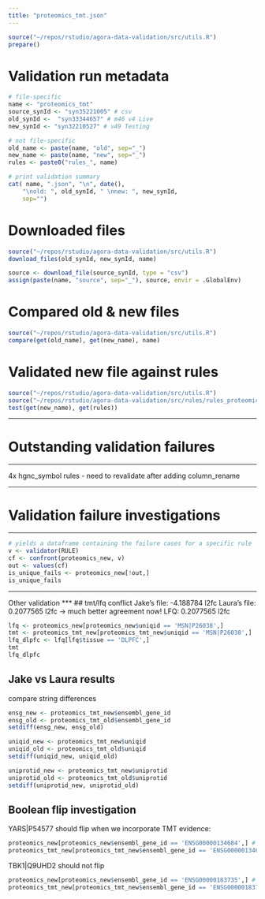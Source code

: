 ```yaml
---
title: "proteomics_tmt.json"
---
```


```r
source("~/repos/rstudio/agora-data-validation/src/utils.R")
prepare()
```

# Validation run metadata
```r
# file-specific
name <- "proteomics_tmt"
source_synId <- "syn35221005" # csv
old_synId <-  "syn33344657" # m46 v4 Live
new_synId <- "syn32210527" # v49 Testing

# not file-specific
old_name <- paste(name, "old", sep="_")
new_name <- paste(name, "new", sep="_")
rules <- paste0("rules_", name)

# print validation summary
cat( name, ".json", "\n", date(),
    "\nold: ", old_synId, " \nnew: ", new_synId,
    sep="")
```

# Downloaded files
```r
source("~/repos/rstudio/agora-data-validation/src/utils.R")
download_files(old_synId, new_synId, name)
```

```r
source <- download_file(source_synId, type = "csv")
assign(paste(name, "source", sep="_"), source, envir = .GlobalEnv)
```


# Compared old & new files
```r
source("~/repos/rstudio/agora-data-validation/src/utils.R")
compare(get(old_name), get(new_name), name)
```


# Validated new file against rules
```r
source("~/repos/rstudio/agora-data-validation/src/utils.R")
source("~/repos/rstudio/agora-data-validation/src/rules/rules_proteomics_tmt.R")
test(get(new_name), get(rules))
```
***
# Outstanding validation failures
***

4x hgnc_symbol rules - need to revalidate after adding column_rename

***
# Validation failure investigations
***

```r
# yields a dataframe containing the failure cases for a specific rule
v <- validator(RULE)
cf <- confront(proteomics_new, v)
out <- values(cf)
is_unique_fails <- proteomics_new[!out,]
is_unique_fails
```


***
Other validation
***
## tmt/lfq conflict
Jake's file: -4.188784	l2fc
Laura's file: 0.2077565 l2fc -> much better agreement now!
LFQ: 0.2077565 l2fc
```r
lfq <- proteomics_new[proteomics_new$uniqid == 'MSN|P26038',]
tmt <- proteomics_tmt_new[proteomics_tmt_new$uniqid == 'MSN|P26038',]
lfq_dlpfc <- lfq[lfq$tissue == 'DLPFC',]
tmt
lfq_dlpfc
```

## Jake vs Laura results
compare string differences
```r
ensg_new <- proteomics_tmt_new$ensembl_gene_id
ensg_old <- proteomics_tmt_old$ensembl_gene_id
setdiff(ensg_new, ensg_old)
```
```r
uniqid_new <- proteomics_tmt_new$uniqid
uniqid_old <- proteomics_tmt_old$uniqid
setdiff(uniqid_new, uniqid_old)
```
```r
uniprotid_new <- proteomics_tmt_new$uniprotid
uniprotid_old <- proteomics_tmt_old$uniprotid
setdiff(uniprotid_new, uniprotid_old)
```


## Boolean flip investigation
YARS|P54577 should flip when we incorporate TMT evidence:

```r
proteomics_new[proteomics_new$ensembl_gene_id == 'ENSG00000134684',] # no significant results
proteomics_tmt_new[proteomics_tmt_new$ensembl_gene_id == 'ENSG00000134684',] # significant result
```
TBK1|Q9UHD2 should not flip
```r
proteomics_new[proteomics_new$ensembl_gene_id == 'ENSG00000183735',] # no significant results
proteomics_tmt_new[proteomics_tmt_new$ensembl_gene_id == 'ENSG00000183735',] # no significant result
```

